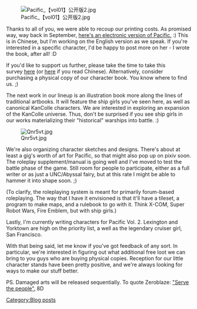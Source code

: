 [[File:Pacific_【vol01】公开版2.jpg|left]]

<p style="margin-top:0px;margin-bottom:0px;line-height:1.6;color:rgb(51,51,51);font-family:sans-serif,Arial,Verdana,TrebuchetMS;font-size:14.4444446563721px;">Thanks to all of you, we were able to recoup our printing costs. As promised way, way back in September, [https://www.dropbox.com/s/4tf45mq8d47tu3c/-Pacific-%20vol.%2001.rar?dl=0 here's an electronic version of Pacific.] :) This is in Chinese, but I'm working on the English version as we speak. If you're interested in a specific character, I'd be happy to post more on her - I wrote the book, after all! :D</p>

<p style="margin-top:0px;margin-bottom:0px;line-height:1.6;color:rgb(51,51,51);font-family:sans-serif,Arial,Verdana,'TrebuchetMS';font-size:14.4444446563721px;">
</p>

<p style="margin-top:0px;margin-bottom:0px;line-height:1.6;color:rgb(51,51,51);font-family:sans-serif,Arial,Verdana,TrebuchetMS;font-size:14.4444446563721px;">If you'd like to support us further, please take the time to take this survey [https://www.surveymonkey.com/s/JSGZ9X3 here] (or [http://www.sojump.com/jq/4125623.aspx here] if you read Chinese). Alternatively, consider purchasing a physical copy of our character book. You know where to find us. ;)</p>

<p style="margin-top:0px;margin-bottom:0px;line-height:1.6;color:rgb(51,51,51);font-family:sans-serif,Arial,Verdana,'TrebuchetMS';font-size:14.4444446563721px;">
</p>

<p style="margin-top:0px;margin-bottom:0px;line-height:1.6;color:rgb(51,51,51);font-family:sans-serif,Arial,Verdana,TrebuchetMS;font-size:14.4444446563721px;">The next work in our lineup is an illustration book more along the lines of traditional artbooks. It will feature the ship girls you've seen here, as well as canonical KanColle characters. We are interested in exploring an expansion of the KanColle universe. Thus, don't be surprised if you see ship girls in our works materializing their "historical" warships into battle. :)</p>

<p style="margin-top:0px;margin-bottom:0px;line-height:1.6;color:rgb(51,51,51);font-family:sans-serif,Arial,Verdana,'TrebuchetMS';font-size:14.4444446563721px;">
</p>

<p style="margin-top:0px;margin-bottom:0px;line-height:1.6;color:rgb(51,51,51);font-family:sans-serif,Arial,Verdana,TrebuchetMS;font-size:14.4444446563721px;text-align:center;">[[File:Qnr5vt.jpg|left]]</p>


<p style="margin-top:0px;margin-bottom:0px;line-height:1.6;color:rgb(51,51,51);font-family:sans-serif,Arial,Verdana,TrebuchetMS;font-size:14.4444446563721px;text-align:center;">
</p>

<p style="margin-top:0px;margin-bottom:0px;line-height:1.6;color:rgb(51,51,51);font-family:sans-serif,Arial,Verdana,'TrebuchetMS';font-size:14.4444446563721px;">
</p>

<p style="margin-top:0px;margin-bottom:0px;line-height:1.6;color:rgb(51,51,51);font-family:sans-serif,Arial,Verdana,'TrebuchetMS';font-size:14.4444446563721px;">
</p>

<p style="margin-top:0px;margin-bottom:0px;line-height:1.6;color:rgb(51,51,51);font-family:sans-serif,Arial,Verdana,'TrebuchetMS';font-size:14.4444446563721px;">
</p>

<p style="margin-top:0px;margin-bottom:0px;line-height:1.6;color:rgb(51,51,51);font-family:sans-serif,Arial,Verdana,TrebuchetMS;font-size:14.4444446563721px;">We're also organizing character sketches and designs. There's about at least a gig's worth of art for Pacific, so that might also pop up on pixiv soon. The roleplay supplement/manual is going well and I've moved to test the battle phase of the game. Still room for people to participate, either as a full writer or as just a UNC/Abyssal fairy, but at this rate I might be able to hammer it into shape soon. ;) </p>

<p style="margin-top:0px;margin-bottom:0px;line-height:1.6;color:rgb(51,51,51);font-family:sans-serif,Arial,Verdana,'TrebuchetMS';font-size:14.4444446563721px;">
</p>

<p style="margin-top:0px;margin-bottom:0px;line-height:1.6;color:rgb(51,51,51);font-family:sans-serif,Arial,Verdana,TrebuchetMS;font-size:14.4444446563721px;">(To clarify, the roleplaying system is meant for primarily forum-based roleplaying. The way that I have it envisioned is that it'll have a tileset, a program to make maps, and a rulebook to go with it. Think X-COM, Super Robot Wars, Fire Emblem, but with ship girls.)</p>

<p style="margin-top:0px;margin-bottom:0px;line-height:1.6;color:rgb(51,51,51);font-family:sans-serif,Arial,Verdana,'TrebuchetMS';font-size:14.4444446563721px;">
</p>

<p style="margin-top:0px;margin-bottom:0px;line-height:1.6;color:rgb(51,51,51);font-family:sans-serif,Arial,Verdana,TrebuchetMS;font-size:14.4444446563721px;">Lastly, I'm currently writing characters for Pacific Vol. 2. Lexington and Yorktown are high on the priority list, a well as the legendary cruiser girl, San Francisco.</p>

<p style="margin-top:0px;margin-bottom:0px;line-height:1.6;color:rgb(51,51,51);font-family:sans-serif,Arial,Verdana,'TrebuchetMS';font-size:14.4444446563721px;">
</p>

<p style="margin-top:0px;margin-bottom:0px;line-height:1.6;color:rgb(51,51,51);font-family:sans-serif,Arial,Verdana,TrebuchetMS;font-size:14.4444446563721px;">With that being said, let me know if you've got feedback of any sort. In particular, we're interested in figuring out what additional free loot we can bring to you guys who are buying physical copies. Reception for our little character stands have been pretty positive, and we're always looking for ways to make our stuff better. </p>

<p style="margin-top:0px;margin-bottom:0px;line-height:1.6;color:rgb(51,51,51);font-family:sans-serif,Arial,Verdana,'TrebuchetMS';font-size:14.4444446563721px;">
</p>

<p style="margin-top:0px;margin-bottom:0px;line-height:1.6;color:rgb(51,51,51);font-family:sans-serif,Arial,Verdana,TrebuchetMS;font-size:14.4444446563721px;">PS. Damaged arts will be released sequentially. To quote Zeroblaze: [https://en.wikipedia.org/wiki/Serve_the_People "Serve the people".] 8D</p>
[[Category:Blog posts]]